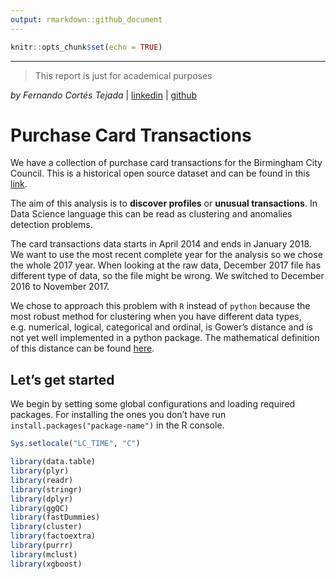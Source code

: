 ```yaml
---
output: rmarkdown::github_document
---
```


```r
knitr::opts_chunk$set(echo = TRUE)
```
  
***

> This report is just for academical purposes

*by Fernando Cortés Tejada* | [linkedin](https://www.linkedin.com/in/fernando-cortes-tejada/) | [github](https://github.com/fcortes10)

# Purchase Card Transactions

We have a collection of purchase card transactions for the Birmingham City Council. This is a historical open source dataset and can be found in this [link](https://data.birmingham.gov.uk/dataset/purchase-card-transactions).

The aim of this analysis is to **discover profiles** or **unusual transactions**. In Data Science language this can be read as clustering and anomalies detection problems.

The card transactions data starts in April 2014 and ends in January 2018. We want to use the most recent complete year for the analysis so we chose the whole 2017 year. When looking at the raw data, December 2017 file has different type of data, so the file might be wrong. We switched to December 2016 to November 2017.

We chose to approach this problem with `R` instead of `python` because the most robust method for clustering when you have different data types, e.g. numerical, logical, categorical and ordinal, is Gower's distance and is not yet well implemented in a python package. The mathematical definition of this distance can be found [here](https://statisticaloddsandends.wordpress.com/2021/02/23/what-is-gowers-distance/).

## Let's get started

We begin by setting some global configurations and loading required packages. For installing the ones you don't have run `install.packages("package-name")` in the R console.

```r
Sys.setlocale("LC_TIME", "C")

library(data.table)
library(plyr)
library(readr)
library(stringr)
library(dplyr)
library(ggQC)
library(fastDummies)
library(cluster)
library(factoextra)
library(purrr)
library(mclust)
library(xgboost)
```

